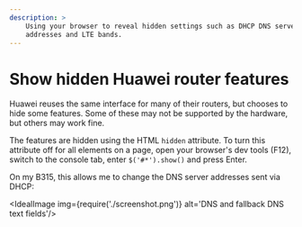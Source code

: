 ```yaml
---
description: >
    Using your browser to reveal hidden settings such as DHCP DNS server
    addresses and LTE bands.
---
```



# Show hidden Huawei router features

Huawei reuses the same interface for many of their routers, but chooses to hide
some features. Some of these may not be supported by the hardware, but others
may work fine.

The features are hidden using the HTML `hidden` attribute. To turn this
attribute off for all elements on a page, open your browser's dev tools (F12),
switch to the console tab, enter `$('#*').show()` and press Enter.

On my B315, this allows me to change the DNS server addresses sent via DHCP:

<IdealImage img={require('./screenshot.png')}
        alt='DNS and fallback DNS text fields'/>
